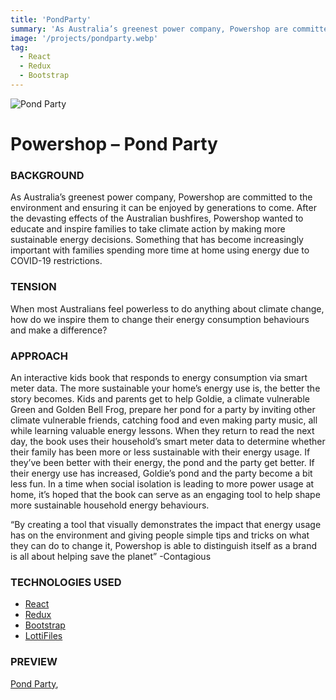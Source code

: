 ```yaml
---
title: 'PondParty'
summary: 'As Australia’s greenest power company, Powershop are committed to the environment and ensuring it can be enjoyed by generations to come. After the devasting effects of the Australian bushfires, Powershop wanted to educate and inspire families to take climate action by making more sustainable energy decisions. Something that has become increasingly important with families spending more time at home using energy due to COVID-19 restrictions.'
image: '/projects/pondparty.webp'
tag:
  - React
  - Redux
  - Bootstrap
---
```


![Pond Party](/projects/pondparty.webp)

# Powershop – Pond Party

### BACKGROUND

As Australia’s greenest power company, Powershop are committed to the environment and ensuring it can be enjoyed by generations to come. After the devasting effects of the Australian bushfires, Powershop wanted to educate and inspire families to take climate action by making more sustainable energy decisions. Something that has become increasingly important with families spending more time at home using energy due to COVID-19 restrictions.

### TENSION

When most Australians feel powerless to do anything about climate change, how do we inspire them to change their energy consumption behaviours and make a difference?

### APPROACH

An interactive kids book that responds to energy consumption via smart meter data. The more sustainable your home’s energy use is, the better the story becomes.
Kids and parents get to help Goldie, a climate vulnerable Green and Golden Bell Frog, prepare her pond for a party by inviting other climate vulnerable friends, catching food and even making party music, all while learning valuable energy lessons. When they return to read the next day, the book uses their household’s smart meter data to determine whether their family has been more or less sustainable with their energy usage. If they’ve been better with their energy, the pond and the party get better. If their energy use has increased, Goldie’s pond and the party become a bit less fun.
In a time when social isolation is leading to more power usage at home, it’s hoped that the book can serve as an engaging tool to help shape more sustainable household energy behaviours.

“By creating a tool that visually demonstrates the impact that energy usage has on the environment and giving people simple tips and tricks on what they can do to change it, Powershop is able to distinguish itself as a brand is all about helping save the planet”
-Contagious

### TECHNOLOGIES USED

- [React](https://react.dev/)
- [Redux](https://redux.js.org/)
- [Bootstrap](https://getbootstrap.com/)
- [LottiFiles](https://lottiefiles.com/)

### PREVIEW

[Pond Party](https://pondparty.powershop.com.au),
